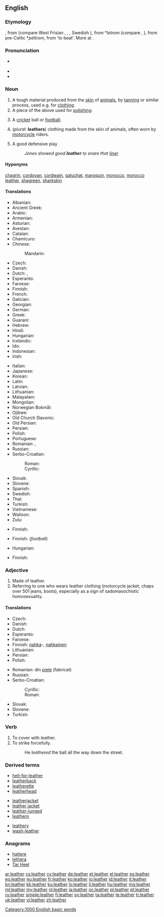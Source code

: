 ==English==
{{wikipedia}}

===Etymology===
{{etyl|ang}} {{term|leþer|lang=ang}}, from {{etyl|gem-pro|en}} {{recons|leþran|lang=gem-pro}} (compare West Frisian {{term|leare|lang=fy}}, {{etyl|nl|-}} {{term|leder}}, {{etyl|de|-}} {{term|Leder}}, Swedish {{term|läder|lang=sv}}), from {{etyl|cel-gau}} *''letrom'' (compare {{etyl|cy|-}} {{term|lledr}}, {{etyl|ga|-}} {{term|lethar}}), from pre-Celtic *''péltrom'', from {{etyl|ine-pro|en}} {{recons|pel-|lang=ine-pro}} 'to beat'. More at {{term|anvil}}.

===Pronunciation===
* {{a|US}} {{IPA|/ˈlɛðɚ/}}
* {{audio|en-us-leather.ogg|Audio (US)}}
* {{rhymes|ɛðə(r)}}

===Noun===
{{en-noun|s|-}}

# A tough material produced from the [[skin]] of [[animal]]s, by [[tan]]ning or similar process, used e.g. for [[clothing]].
# A piece of the above used for [[polish]]ing.
# {{colloquial}} A [[cricket]] ball or [[football]].
# (''plural'': '''leathers''') clothing made from the skin of animals, often worn by [[motorcycle]] riders.
# {{baseball}} A good defensive play
#: ''Jones showed good '''leather''' to snare that [[liner]].''

====Hyponyms====
{{sense|types of leather}} [[chagrin]], [[cordovan]], [[cordwain]], [[galuchat]], [[maroquin]], [[morocco]], [[morocco leather]], [[shagreen]], [[sharkskin]]

====Translations====
{{trans-top|material produced by tanning animal skin}}
* Albanian: {{t-|sq|lëkurë}}
* Ancient Greek: {{tø|grc|βύρσα|f|tr=búrsa|sc=polytonic}}
* Arabic: {{t-|ar|جلد|tr=jild|m}}
* Armenian: {{t-|hy|կաշի|tr=kaši}}
* Asturian: {{t-|ast|cueru|m}}
* Avestan: {{tø|ae|carəman-}}
* Catalan: {{t-|ca|cuir|m}}
* Chamicuro: {{tø|ccc|shama}}
* Chinese:
*: Mandarin: {{t-|cmn|皮革|tr=pí gé|sc=Hani}}
* Czech: {{t+|cs|kůže|f}}
* Danish: {{t-|da|læder|n}}
* Dutch: {{t+|nl|leer|n}}, {{t+|nl|leder|n}} {{qualifier|formal}}
* Esperanto: {{t-|eo|ledo}}
* Faroese: {{t-|fo|leður|n}}
* Finnish: {{t+|fi|nahka}}
* French: {{t+|fr|cuir|m}}
* Galician: {{t-|gl|coiro|m}}
* Georgian: {{t-|ka|ტყავი|tr=tqavi|sc=Geor}}
* German: {{t+|de|Leder|n}}
* Greek: {{t+|el|δέρμα|n|tr=dérma|sc=Grek}}
* Guaraní: {{t-|gn|pire}}
* Hebrew: {{t+|he|עור|tr=iver|sc=Hebr}}
* Hindi: {{t-|hi|चमड़ा|tr=camaṛā|sc=Deva}}
* Hungarian: {{t+|hu|bőr}}
* Icelandic: {{t+|is|leður|n}}
* Ido: {{t+|io|ledro}}
* Indonesian: {{t+|id|kulit}}
* Irish: {{t-|ga|leathar|m}}
{{trans-mid}}
* Italian: {{t+|it|cuoio|m}}
* Japanese: {{t+|ja|皮|tr=かわ, kawa}}
* Korean: {{t+|ko|가죽|tr=gajuk}}
* Latin: {{t-|la|cutis|f}}
* Latvian: {{t+|lv|āda|f}}
* Lithuanian: {{t+|lt|oda|f}}
* Malayalam: {{t-|ml|തോല്‍]]|tr=thOl}}
* Mongolian: {{t-|mn|савхи|tr=savkhi|sc=Cyrl}}
* Norwegian Bokmål: {{t-|nb|lær|n}}
* Ojibwe: {{tø|oj|ashkwegin}}
* Old Church Slavonic: {{tø|cu|кожа|f|tr=koža|sc=Cyrs}}
* Old Persian: {{tø|peo|čarman-|sc=Xpeo}}
* Persian: {{t+|fa|چرم|tr=čarm}}
* Polish: {{t+|pl|skóra|f}}
* Portuguese: {{t+|pt|couro|m}}
* Romanian: {{t+|ro|piele|f}}, {{t-|ro|piele de animal|f}}
* Russian: {{t+|ru|кожа|f|tr=kóža}}
* Serbo-Croatian:
*: Roman: {{t-|sh|koža|f}}
*: Cyrillic: {{t-|sh|кожа|f}}
* Slovak: {{t-|sk|koža|f}}
* Slovene: {{t+|sl|usnje|n}}
* Spanish: {{t+|es|cuero|m}}
* Swedish: {{t+|sv|läder|n}}
* Thai: {{t-|th|หนัง|tr=năng}}
* Turkish: {{t+|tr|deri}}
* Vietnamese: {{t+|vi|da thuộc}}
* Walloon: {{t+|wa|cur|m}}
* Zulu: {{t+|zu|isikhumba|c7|c8}}
{{trans-bottom}}

{{trans-top|piece of leather used for polishing}}
* Finnish: {{t+|fi|säämiskä}}
{{trans-mid}}
{{trans-bottom}}

{{trans-top|colloquial: cricket ball or football}}
* Finnish: {{t+|fi|nahkakuula}} (''football'')
{{trans-mid}}
* Hungarian: {{t+|hu|bőr}}
{{trans-bottom}}

{{trans-top|leather clothing}}
* Finnish: {{t-|fi|nahkavaatteet}}
{{trans-mid}}
{{trans-bottom}}

{{trans-top|baseball: good defensive play}}
{{trans-mid}}
{{trans-bottom}}

===Adjective===
{{en-adj|-|-}}

# Made of leather.
# Referring to one who wears leather clothing (motorcycle jacket, chaps over 501 jeans, boots), especially as a sign of sadomasochistic homosexuality.

====Translations====
{{trans-top|made of leather}}
* Czech: {{t-|cs|kožený}}
* Danish: {{t-|da|læder-}}
* Dutch: {{t+|nl|leren}}
* Esperanto: {{t-|eo|leda}}
* Faroese: {{t-|fo|leður-}}
* Finnish: [[nahka]]-, [[nahkainen]]
* Lithuanian: {{t-|lt|odinis}}
* Persian: {{t+|fa|چرمی|tr=charmi}}
* Polish: {{t+|pl|skórzany}}
{{trans-mid}}
* Romanian: din [[piele]] (fabricat)
* Russian: {{t+|ru|кожаный|tr=kóžanyj}}
* Serbo-Croatian:
*: Cyrillic: {{t-|sh|кожни|m}}
*: Roman: {{t-|sh|kožni|m}}
* Slovak: {{t-|sk|kožený}}
* Slovene: {{t-|sl|usnjen}}
* Turkish: {{t+|tr|deri}}
{{trans-bottom}}

===Verb===
{{en-verb}}

# To cover with leather.
# To strike  forcefully.
#: He ''leathered'' the ball all the way down the street.

===Derived terms===
{{rel-top3|Terms derived from the adjective, noun, or verb ''leather''}}
* [[hell-for-leather]]
* [[leatherback]]
* [[leatherette]]
* [[leatherhead]]
{{rel-mid3}}
* [[leatherjacket]]<!--a type of fish-->
* [[leather jacket]]<!--a jacket made of leather-->
* [[leather-lunged]]
* [[leathern]]
{{rel-mid3}}
* [[leathery]]
* [[wash-leather]]
{{rel-bottom}}

===Anagrams===
* [[haltere#English|haltere]]
* [[lethera#English|lethera]]
* [[Tar Heel#English|Tar Heel]]

[[Category:1000 English basic words]]

[[ar:leather]]
[[cs:leather]]
[[cy:leather]]
[[de:leather]]
[[et:leather]]
[[el:leather]]
[[es:leather]]
[[eo:leather]]
[[eu:leather]]
[[fr:leather]]
[[ko:leather]]
[[io:leather]]
[[id:leather]]
[[it:leather]]
[[kn:leather]]
[[kk:leather]]
[[ku:leather]]
[[lo:leather]]
[[li:leather]]
[[hu:leather]]
[[mg:leather]]
[[ml:leather]]
[[my:leather]]
[[nl:leather]]
[[ja:leather]]
[[oc:leather]]
[[pl:leather]]
[[pt:leather]]
[[ru:leather]]
[[simple:leather]]
[[fi:leather]]
[[sv:leather]]
[[ta:leather]]
[[te:leather]]
[[tr:leather]]
[[uk:leather]]
[[vi:leather]]
[[zh:leather]]
